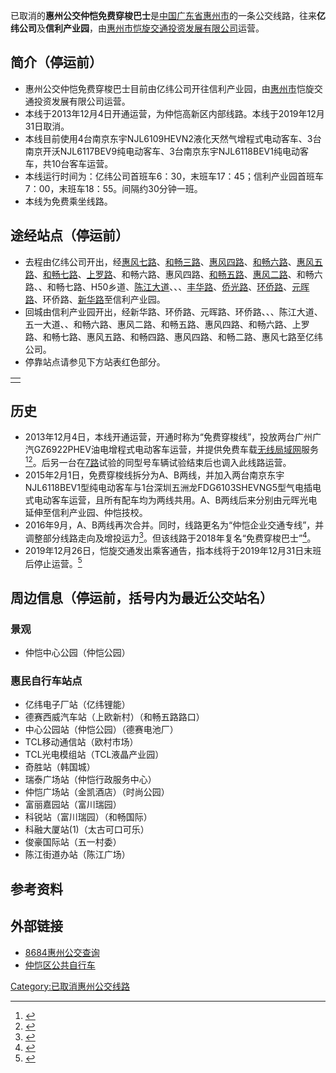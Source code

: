 {{Infobox Bus Route
| number=<s>仲恺免费穿梭巴士</s>
| image=
| operator=惠州市恺旋交通投资发展有限公司
| vehicle=南京东宇NJL6109HEVN2（4台）<br>南京开沃NJL6117BEV9（3台）<br>南京东宇NJL6118BEV1（3台）<br>共10台
| garage=
| start=亿纬公司
| end=信利产业园
| length=23.8千米（往信利产业园）/21.8千米（往亿纬公司）
| level=亿纬公司：6:30-17:45<br/>信利产业园：7:00-18:55
| time=约77分钟
| frequency=约30分钟一班
| fare=免费
| bgcolor=white
| fontcolor=black
| open=2013年12月4日
| close=2019年12月31日
}}

已取消的'''惠州公交仲恺免费穿梭巴士'''是[[中国|中国]][[广东省|广东省]][[惠州市|惠州市]]的一条公交线路，往来'''亿纬公司'''及'''信利产业园'''，由[[惠州市恺旋交通投资发展有限公司|惠州市恺旋交通投资发展有限公司]]运营。

== 简介（停运前） ==
* 惠州公交仲恺免费穿梭巴士目前由亿纬公司开往信利产业园，由[[惠州市|惠州市]]恺旋交通投资发展有限公司运营。
* 本线于2013年12月4日开通运营，为仲恺高新区内部线路。本线于2019年12月31日取消。
* 本线目前使用4台南京东宇NJL6109HEVN2液化天然气增程式电动客车、3台南京开沃NJL6117BEV9纯电动客车、3台南京东宇NJL6118BEV1纯电动客车，共10台客车运营。
* 本线运行时间为：亿纬公司首班车6：30，末班车17：45；信利产业园首班车7：00，末班车18：55。间隔约30分钟一班。
* 本线为免费乘坐线路。

== 途经站点（停运前） ==
* 去程由亿纬公司开出，经[[惠风七路|惠风七路]]、[[和畅三路|和畅三路]]、[[惠风四路|惠风四路]]、[[和畅六路|和畅六路]]、[[惠风五路|惠风五路]]、[[和畅七路|和畅七路]]、[[上罗路|上罗路]]、和畅六路、惠风四路、[[和畅五路|和畅五路]]、[[惠风二路|惠风二路]]、和畅六路、{{中国国道名|205|[[仲恺大道|仲恺大道]]}}、和畅七路、H50乡道、[[陈江大道|陈江大道]]、{{中国省道名|120|[[甲子路|甲子路]]}}、{{中国省道名|120|[[侨冠南路|侨冠南路]]}}、[[丰华路|丰华路]]、[[侨光路|侨光路]]、[[环侨路|环侨路]]、[[元晖路|元晖路]]、环侨路、[[新华路_(惠州)|新华路]]至信利产业园。
* 回城由信利产业园开出，经新华路、环侨路、元晖路、环侨路、{{中国省道名|120|侨冠南路}}、{{中国省道名|120|甲子路}}、陈江大道、五一大道、{{中国国道名|205|仲恺大道}}、和畅六路、惠风二路、和畅五路、惠风四路、和畅六路、上罗路、和畅七路、惠风五路、和畅四路、惠风四路、和畅二路、惠风七路至亿纬公司。
* 停靠站点请参见下方站表红色部分。
{|align=center
|
{{惠州公交RDT/仲恺免费穿梭巴士}}
|}

== 历史 ==
* 2013年12月4日，本线开通运营，开通时称为“免费穿梭线”，投放两台广州广汽GZ6922PHEV油电增程式电动客车运营，并提供免费车载[[无线局域网|无线局域网]]服务<ref>{{cite news|author=郑娜|coauthor=白瑞强、张曼平、陈国洲|url=http://e.hznews.com/paper/hzrb/20131205/A6/1/|title=电动巴士免费坐|date=2013-12-05|newspaper=《惠州日报》|pages=A6|access-date=2014-05-09|archive-url=https://web.archive.org/web/20140512223954/http://e.hznews.com/paper/hzrb/20131205/A6/1/|archive-date=2014-05-12|dead-url=yes}}</ref><ref>{{cite web|title=广汽客车为“仲恺免费穿梭巴士”打造增程式电动公交车|url=https://www.d1ev.com/news/qiye/24977|publisher=第一电动网|date=2013-12-06|access-date=2019-02-14|archive-date=2019-02-14|archive-url=https://web.archive.org/web/20190214174344/https://www.d1ev.com/news/qiye/24977}}</ref>。后另一台在[[惠州公交7路|7路]]试验的同型号车辆试验结束后也调入此线路运营。
* 2015年2月1日，免费穿梭线拆分为A、B两线，并加入两台南京东宇NJL6118BEV1型纯电动客车与1台深圳五洲龙FDG6103SHEVNG5型气电插电式电动客车运营，且所有配车均为两线共用。A、B两线后来分别由元晖光电延伸至信利产业园、仲恺技校。
* 2016年9月，A、B两线再次合并。同时，线路更名为“仲恺企业交通专线”，并调整部分线路走向及增投运力<ref>{{cite news|author=黄岸媚|url=http://news.fz0752.com/fontHtml/html/issue/00042544_1.html|title=仲恺再投5辆企业免费交通车|date=2016-09-17|newspaper=《[[东江时报|东江时报]]》|pages=A03|via=惠民之家|access-date=2019-12-26|archive-date=2019-12-26|archive-url=https://web.archive.org/web/20191226144447/http://news.fz0752.com/fontHtml/html/issue/00042544_1.html}}</ref>。但该线路于2018年复名“免费穿梭巴士”<ref>{{cite web|title=可以坐免费巴士去鑫月广场啦，途经29个站点|url=http://bbs.xizi.com/thread-4495699-1-1.html|author=仲恺微生活|website=西子论坛|publisher=西子湖畔|date=2018-12-02|access-date=2019-02-14|archive-date=2019-11-01|archive-url=https://web.archive.org/web/20191101200739/http://bbs.xizi.com/thread-4495699-1-1.html}}</ref>。
* 2019年12月26日，恺旋交通发出乘客通告，指本线将于2019年12月31日末班后停止运营。<ref>{{cite web|title=仲恺免费穿梭巴士元旦停运！从2013年到2019年，它陪伴我们走过了6年的时光，再见了|url=https://bbs.xizi.com/thread-4678467-1-1.html|author=仲恺微生活|website=西子论坛|publisher=西子湖畔|date=2019-12-26|access-date=2019-12-26|archive-date=2019-12-26|archive-url=https://web.archive.org/web/20191226144106/https://bbs.xizi.com/thread-4678467-1-1.html}}</ref>

== 周边信息（停运前，括号内为最近公交站名） ==
=== 景观 ===
* 仲恺中心公园（仲恺公园）

=== 惠民自行车站点 ===
* 亿纬电子厂站（亿纬锂能）
* 德赛西威汽车站（上欧新村）（和畅五路路口）
* 中心公园站（仲恺公园）（德赛电池厂）
* TCL移动通信站（欧村市场）
* TCL光电模组站（TCL液晶产业园）
* 奇胜站（韩国城）
* 瑞泰广场站（仲恺行政服务中心）
* 仲恺广场站（金凯酒店）（时尚公园）
* 富丽嘉园站（富川瑞园）
* 科锐站（富川瑞园）（和畅国际）
* 科融大厦站(1)（太古可口可乐）
* 俊豪国际站（五一村委）
* 陈江街道办站（陈江广场）

== 参考资料 ==
{{Reflist}}

== 外部链接 ==
* [http://huizhou.8684.cn/ 8684惠州公交查询] {{Wayback|url=http://huizhou.8684.cn/ |date=20201022072348 }}
* [http://zk.2773456.com/ 仲恺区公共自行车] {{Wayback|url=http://zk.2773456.com/ |date=20191229080232 }}

{{惠州公交}}
[[Category:已取消惠州公交线路|Category:已取消惠州公交线路]]
